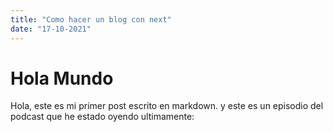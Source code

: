 ```yaml
---
title: "Como hacer un blog con next"
date: "17-10-2021"
---
```


# Hola Mundo

Hola, este es mi primer post escrito en markdown.
y este es un episodio del podcast que he estado oyendo ultimamente:
<Podcast episode="4V9ETqRNb8P6qTMF18yHK2?si=9668ebea51254d6e"/>
